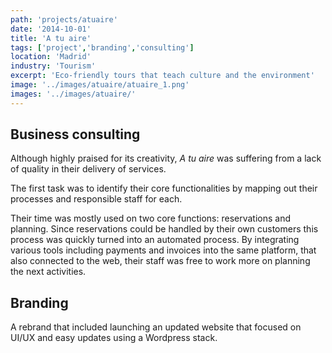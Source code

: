 ```yaml
---
path: 'projects/atuaire'
date: '2014-10-01'
title: 'A tu aire'
tags: ['project','branding','consulting']
location: 'Madrid'
industry: 'Tourism'
excerpt: 'Eco-friendly tours that teach culture and the environment'
image: '../images/atuaire/atuaire_1.png'
images: '../images/atuaire/'
---
```


## Business consulting

Although highly praised for its creativity, *A tu aire* was suffering from a lack of quality in their delivery of services. 

The first task was to identify their core functionalities by mapping out their processes and responsible staff for each. 

Their time was mostly used on two core functions: reservations and planning. Since reservations could be handled by their own customers this process was quickly turned into an automated process. By integrating various tools including payments and invoices into the same platform, that also connected to the web, their staff was free to work more on planning the next activities.

## Branding
A rebrand that included launching an updated website that focused on UI/UX and easy updates using a Wordpress stack. 